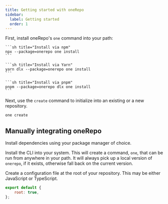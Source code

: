 ```yaml
---
title: Getting started with oneRepo
sidebar:
  label: Getting started
  order: 1
---
```



First, install oneRepo's `one` command into your path:

<Tabs>
  <TabItem label="npm">

    ```sh title="Install via npm"
    npx --package=onerepo one install
    ```

  </TabItem>
  <TabItem label="Yarn">

    ```sh title="Install via Yarn"
    yarn dlx --package=onerepo one install
    ```

  </TabItem>
  <TabItem label="pnpm">

    ```sh title="Install via pnpm"
    pnpm --package=onerepo dlx one install
    ```

  </TabItem>
</Tabs>

Next, use the `create` command to initialize into an existing or a new repository.

```sh title="Initialize oneRepo in a new or existing repository"
one create
```

## Manually integrating oneRepo

Install dependencies using your package manager of choice.

<NpmToYarn script="npm install --save-dev onerepo" />

Install the CLI into your system. This will create a command, `one`, that can be run from anywhere in your path. It will always pick up a local version of `onerepo`, if it exists, otherwise fall back on the current version.

<NpmToYarn script="npm exec one install" />

Create a configuration file at the root of your repository. This may be either JavaScript or TypeScript.

```js title="./onerepo.config.js"
export default {
	root: true,
};
```
